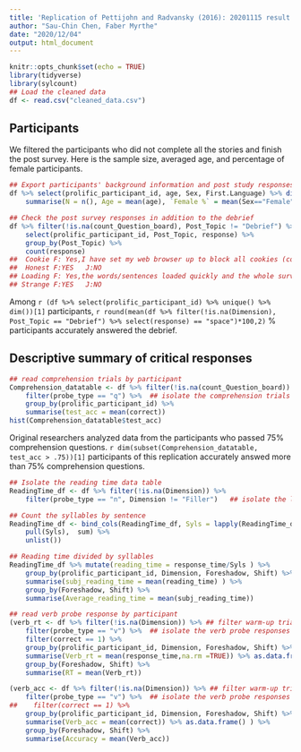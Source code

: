 ```yaml
---
title: 'Replication of Pettijohn and Radvansky (2016): 20201115 result'
author: "Sau-Chin Chen, Faber Myrthe"
date: "2020/12/04"
output: html_document
---
```


```r
knitr::opts_chunk$set(echo = TRUE)
library(tidyverse)
library(sylcount)
## Load the cleaned data
df <- read.csv("cleaned_data.csv")
```

## Participants

We filtered the participants who did not complete all the stories and finish the post survey. Here is the sample size, averaged age, and percentage of female participants.
```r

## Export participants' background information and post study responses
df %>% select(prolific_participant_id, age, Sex, First.Language) %>% distinct() %>%
    summarise(N = n(), Age = mean(age), `Female %` = mean(Sex=="Female"), `English as First %` = mean(First.Language == "English") )
```


```r

## Check the post survey responses in addition to the debrief
df %>% filter(!is.na(count_Question_board), Post_Topic != "Debrief") %>%
    select(prolific_participant_id, Post_Topic, response) %>%
    group_by(Post_Topic) %>%
    count(response)
##	Cookie F: Yes,I have set my web browser up to block all cookies (cookies disabeled). J: No, my computer is set up to accept cookies, I do not know.
##	Honest F:YES   J:NO
## Loading F: Yes,the words/sentences loaded quickly and the whole survey ran smoothly.  G: Yes, the words/sentences mostly loaded quickly but there were occasional delays in the survey. H: No, there was a lot of variation in how quickly the words/sentences loaded.  J: No, the survey started out smoothly but the words/sentences loaded more slowly towards the end.
## Strange F:YES   J:NO
```

Among ```r (df %>% select(prolific_participant_id) %>% unique() %>% dim())[1]``` participants, ```r round(mean(df %>% filter(!is.na(Dimension), Post_Topic == "Debrief") %>% select(response) == "space")*100,2)``` % participants accurately answered the debrief.

## Descriptive summary of critical responses

```r
## read comprehension trials by participant
Comprehension_datatable <- df %>% filter(!is.na(count_Question_board)) %>% ## filter warm-up trials
    filter(probe_type == "q") %>%  ## isolate the comprehension trials
    group_by(prolific_participant_id) %>%
    summarise(test_acc = mean(correct))
hist(Comprehension_datatable$test_acc)
```

Original researchers analyzed data from the participants who passed 75% comprehension questions. ```r dim(subset(Comprehension_datatable, test_acc > .75))[1]``` participants of this replication accurately answed more than 75% comprehension questions.

```r

## Isolate the reading time data table
ReadingTime_df <- df %>% filter(!is.na(Dimension)) %>%
    filter(probe_type == "n", Dimension != "Filler")   ## isolate the lines

## Count the syllables by sentence
ReadingTime_df <- bind_cols(ReadingTime_df, Syls = lapply(ReadingTime_df %>% mutate(Syls = sylcount(line_text)) %>%
    pull(Syls),  sum) %>%
    unlist())

## Reading time divided by syllables
ReadingTime_df %>% mutate(reading_time = response_time/Syls ) %>%
    group_by(prolific_participant_id, Dimension, Foreshadow, Shift) %>%
    summarise(subj_reading_time = mean(reading_time) ) %>%
    group_by(Foreshadow, Shift) %>%
    summarise(Average_reading_time = mean(subj_reading_time))
```


```r
## read verb probe response by participant
(verb_rt <- df %>% filter(!is.na(Dimension)) %>% ## filter warm-up trials
    filter(probe_type == "v") %>%  ## isolate the verb probe responses
    filter(correct == 1) %>%
    group_by(prolific_participant_id, Dimension, Foreshadow, Shift) %>%
    summarise(Verb_rt = mean(response_time,na.rm =TRUE)) %>% as.data.frame() ) %>%
    group_by(Foreshadow, Shift) %>%
    summarise(RT = mean(Verb_rt))

(verb_acc <- df %>% filter(!is.na(Dimension)) %>% ## filter warm-up trials
    filter(probe_type == "v") %>%  ## isolate the verb probe responses
##    filter(correct == 1) %>%
    group_by(prolific_participant_id, Dimension, Foreshadow, Shift) %>%
    summarise(Verb_acc = mean(correct)) %>% as.data.frame() ) %>%
    group_by(Foreshadow, Shift) %>%
    summarise(Accuracy = mean(Verb_acc))
```


